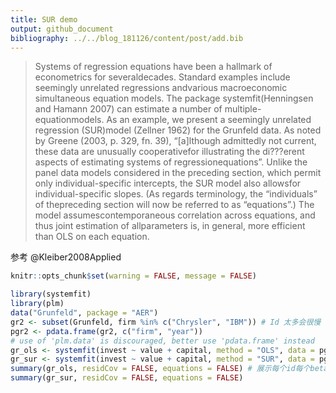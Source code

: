 ```yaml
---
title: SUR demo
output: github_document
bibliography: ../../blog_181126/content/post/add.bib
---
```


> Systems of regression equations have been a hallmark of econometrics for severaldecades. Standard examples include seemingly unrelated regressions andvarious macroeconomic simultaneous equation models. The package systemfit(Henningsen and Hamann 2007) can estimate a number of multiple-equationmodels. As an example, we present a seemingly unrelated regression (SUR)model (Zellner 1962) for the Grunfeld data. As noted by Greene (2003, p. 329, fn. 39), “[a]lthough admittedly not current, these data are unusually cooperativefor illustrating the di???erent aspects of estimating systems of regressionequations”. Unlike the panel data models considered in the preceding section, which permit only individual-specific intercepts, the SUR model also allowsfor individual-specific slopes. (As regards terminology, the “individuals” of thepreceding section will now be referred to as “equations”.) The model assumescontemporaneous correlation across equations, and thus joint estimation of allparameters is, in general, more efficient than OLS on each equation.

参考 @Kleiber2008Applied

```r
knitr::opts_chunk$set(warning = FALSE, message = FALSE)
```

```r
library(systemfit)
library(plm)
data("Grunfeld", package = "AER")
gr2 <- subset(Grunfeld, firm %in% c("Chrysler", "IBM")) # Id 太多会很慢
pgr2 <- pdata.frame(gr2, c("firm", "year"))
# use of 'plm.data' is discouraged, better use 'pdata.frame' instead
gr_ols <- systemfit(invest ~ value + capital, method = "OLS", data = pgr2)
gr_sur <- systemfit(invest ~ value + capital, method = "SUR", data = pgr2)
summary(gr_ols, residCov = FALSE, equations = FALSE) # 展示每个id每个beta
summary(gr_sur, residCov = FALSE, equations = FALSE)
```
